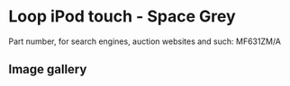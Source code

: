 
# Loop iPod touch - Space Grey

Part number, for search engines, auction websites and such: MF631ZM/A

## Image gallery

<div style={{ width: '100%', maxWidth: '768px' }}>
<GalleryComponent
    images={[
      {
        original: "/everysource/MF631.webp",
        thumbnail: "/everypreview/MF631.webp",
      },
      {
        original: "/everysource/MF631_AV1.webp",
        thumbnail: "/everypreview/MF631_AV1.webp",
      },
      {
        original: "/everysource/MF631_AV2.webp",
        thumbnail: "/everypreview/MF631_AV2.webp",
      },
      {
        original: "/everysource/MF631_AV3.webp",
        thumbnail: "/everypreview/MF631_AV3.webp",
      }
    ]}
  />
</div>